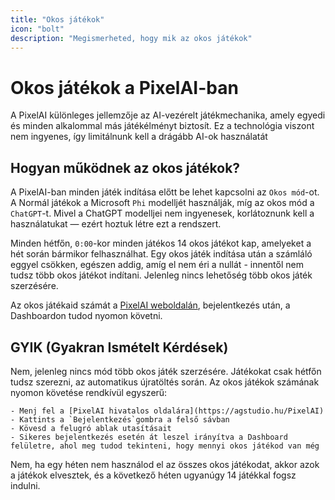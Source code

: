 ```yaml
---
title: "Okos játékok"
icon: "bolt"
description: "Megismerheted, hogy mik az okos játékok"
---
```


# Okos játékok a PixelAI-ban

A PixelAI különleges jellemzője az AI-vezérelt játékmechanika, amely egyedi és minden alkalommal más játékélményt biztosít. Ez a technológia viszont nem ingyenes, így limitálnunk kell a drágább AI-ok használatát

## Hogyan működnek az okos játékok?

A PixelAI-ban minden játék indítása előtt be lehet kapcsolni az `Okos mód`-ot. A Normál játékok a Microsoft `Phi` modelljét használják, míg az okos mód a `ChatGPT`-t. Mivel a ChatGPT modelljei nem ingyenesek, korlátoznunk kell a használatukat — ezért hoztuk létre ezt a rendszert.

Minden hétfőn, `0:00`-kor minden játékos 14 okos játékot kap, amelyeket a hét során bármikor felhasználhat. Egy okos játék indítása után a számláló eggyel csökken, egészen addig, amíg el nem éri a nullát - innentől nem tudsz több okos játékot indítani. Jelenleg nincs lehetőség több okos játék szerzésére.

Az okos játékaid számát a [PixelAI weboldalán](https://agstudio.hu/PixelAI), bejelentkezés után, a Dashboardon tudod nyomon követni.

## GYIK (Gyakran Ismételt Kérdések)

<AccordionGroup>
  <Accordion title="Tudok még szerezni extra okos játékokat, ha elfogynak?">
    Nem, jelenleg nincs mód több okos játék szerzésére. Játékokat csak hétfőn tudsz szerezni, az automatikus újratöltés során.
  </Accordion>
  <Accordion title="Hol tudom nyomon követni, hogy mennyi okos játékom van még?">
    Az okos játékok számának nyomon követése rendkívül egyszerű:

    - Menj fel a [PixelAI hivatalos oldalára](https://agstudio.hu/PixelAI)
    - Kattints a `Bejelentkezés`gombra a felső sávban
    - Kövesd a felugró ablak utasításait
    - Sikeres bejelentkezés esetén át leszel irányítva a Dashboard felületre, ahol meg tudod tekinteni, hogy mennyi okos játékod van még
  </Accordion>
  <Accordion title="Ha egy héten nem használom el az összes okos játékomat, akkor a maradék hozzáadódik a következő heti okos játékok számához?">
    Nem, ha egy héten nem használod el az összes okos játékodat, akkor azok a játékok elvesztek, és a következő héten ugyanúgy 14 játékkal fogsz indulni.
  </Accordion>
</AccordionGroup>